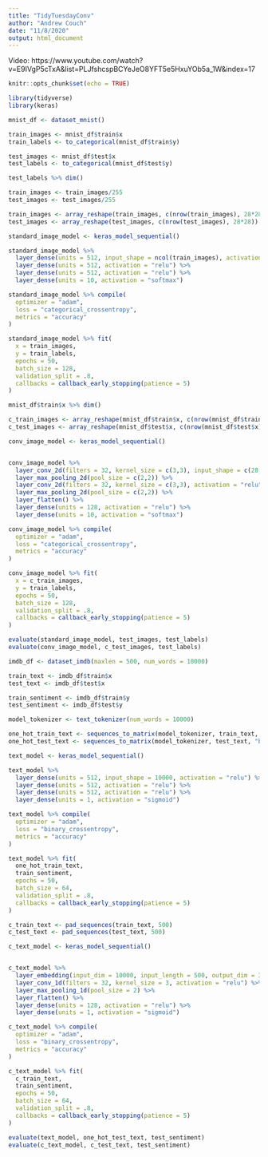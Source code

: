 ```yaml
---
title: "TidyTuesdayConv"
author: "Andrew Couch"
date: "11/8/2020"
output: html_document
---
```


Video: https://www.youtube.com/watch?v=E9IVgP5cTxA&list=PLJfshcspBCYeJeO8YFT5e5HxuYOb5a_1W&index=17

```r
knitr::opts_chunk$set(echo = TRUE)
```

```r
library(tidyverse)
library(keras)
```

```r
mnist_df <- dataset_mnist()

train_images <- mnist_df$train$x
train_labels <- to_categorical(mnist_df$train$y)

test_images <- mnist_df$test$x
test_labels <- to_categorical(mnist_df$test$y)

test_labels %>% dim()
```

```r
train_images <- train_images/255
test_images <- test_images/255
```


```r
train_images <- array_reshape(train_images, c(nrow(train_images), 28*28))
test_images <- array_reshape(test_images, c(nrow(test_images), 28*28))
```

```r
standard_image_model <- keras_model_sequential()

standard_image_model %>% 
  layer_dense(units = 512, input_shape = ncol(train_images), activation = "relu") %>% 
  layer_dense(units = 512, activation = "relu") %>% 
  layer_dense(units = 512, activation = "relu") %>% 
  layer_dense(units = 10, activation = "softmax")

standard_image_model %>% compile(
  optimizer = "adam",
  loss = "categorical_crossentropy",
  metrics = "accuracy"
)
```



```r
standard_image_model %>% fit(
  x = train_images,
  y = train_labels,
  epochs = 50,
  batch_size = 128,
  validation_split = .8,
  callbacks = callback_early_stopping(patience = 5)
)
```


```r
mnist_df$train$x %>% dim()

c_train_images <- array_reshape(mnist_df$train$x, c(nrow(mnist_df$train$x), 28, 28, 1))
c_test_images <- array_reshape(mnist_df$test$x, c(nrow(mnist_df$test$x), 28, 28, 1))
```

```r
conv_image_model <- keras_model_sequential()


conv_image_model %>% 
  layer_conv_2d(filters = 32, kernel_size = c(3,3), input_shape = c(28, 28, 1), activation = "relu") %>% 
  layer_max_pooling_2d(pool_size = c(2,2)) %>% 
  layer_conv_2d(filters = 32, kernel_size = c(3,3), activation = "relu") %>% 
  layer_max_pooling_2d(pool_size = c(2,2)) %>% 
  layer_flatten() %>% 
  layer_dense(units = 128, activation = "relu") %>% 
  layer_dense(units = 10, activation = "softmax")

conv_image_model %>% compile(
  optimizer = "adam",
  loss = "categorical_crossentropy",
  metrics = "accuracy"
)
```



```r
conv_image_model %>% fit(
  x = c_train_images,
  y = train_labels,
  epochs = 50,
  batch_size = 128,
  validation_split = .8,
  callbacks = callback_early_stopping(patience = 5)
)
```


```r
evaluate(standard_image_model, test_images, test_labels)
evaluate(conv_image_model, c_test_images, test_labels)
```

```r
imdb_df <- dataset_imdb(maxlen = 500, num_words = 10000)

train_text <- imdb_df$train$x
test_text <- imdb_df$test$x

train_sentiment <- imdb_df$train$y
test_sentiment <- imdb_df$test$y
```

```r
model_tokenizer <- text_tokenizer(num_words = 10000)

one_hot_train_text <- sequences_to_matrix(model_tokenizer, train_text, "binary")
one_hot_test_text <- sequences_to_matrix(model_tokenizer, test_text, "binary")
```

```r
text_model <- keras_model_sequential()

text_model %>% 
  layer_dense(units = 512, input_shape = 10000, activation = "relu") %>% 
  layer_dense(units = 512, activation = "relu") %>% 
  layer_dense(units = 512, activation = "relu") %>% 
  layer_dense(units = 1, activation = "sigmoid")

text_model %>% compile(
  optimizer = "adam",
  loss = "binary_crossentropy",
  metrics = "accuracy"
)
```

```r
text_model %>% fit(
  one_hot_train_text,
  train_sentiment,
  epochs = 50,
  batch_size = 64,
  validation_split = .8,
  callbacks = callback_early_stopping(patience = 5)
)
```


```r
c_train_text <- pad_sequences(train_text, 500)
c_test_text <- pad_sequences(test_text, 500)
```

```r
c_text_model <- keras_model_sequential()


c_text_model %>% 
  layer_embedding(input_dim = 10000, input_length = 500, output_dim = 32) %>% 
  layer_conv_1d(filters = 32, kernel_size = 3, activation = "relu") %>% 
  layer_max_pooling_1d(pool_size = 2) %>% 
  layer_flatten() %>% 
  layer_dense(units = 128, activation = "relu") %>% 
  layer_dense(units = 1, activation = "sigmoid")

c_text_model %>% compile(
  optimizer = "adam",
  loss = "binary_crossentropy",
  metrics = "accuracy"
)
```

```r
c_text_model %>% fit(
  c_train_text,
  train_sentiment,
  epochs = 50,
  batch_size = 64,
  validation_split = .8,
  callbacks = callback_early_stopping(patience = 5)
)
```

```r
evaluate(text_model, one_hot_test_text, test_sentiment)
evaluate(c_text_model, c_test_text, test_sentiment)
```



















